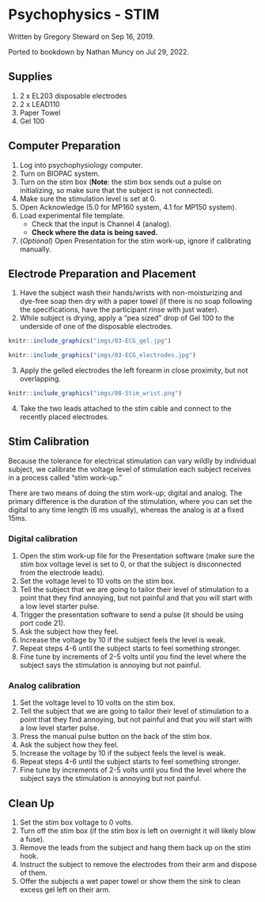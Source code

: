 # Psychophysics - STIM {#psychophys-stim}

Written by Gregory Steward on Sep 16, 2019.

Ported to bookdown by Nathan Muncy on Jul 29, 2022.

## Supplies

1. 2 x EL203 disposable electrodes
2. 2 x LEAD110
3. Paper Towel
4. Gel 100

## Computer Preparation

1. Log into psychophysiology computer.
2. Turn on BIOPAC system.
3. Turn on the stim box (**Note**: the stim box sends out a pulse on initializing, so make sure that the subject is not connected).
4. Make sure the stimulation level is set at 0.
5. Open Acknowledge (5.0 for MP160 system, 4.1 for MP150 system).
6. Load experimental file template.
    + Check that the input is Channel 4 (analog).
    + **Check where the data is being saved.**
7. (*Optional*) Open Presentation for the stim work-up, ignore if calibrating manually.

## Electrode Preparation and Placement
1. Have the subject wash their hands/wrists with non-moisturizing and dye-free soap then dry with a paper towel (if there is no soap following the specifications, have the participant rinse with just water).
2. While subject is drying, apply a "pea sized" drop of Gel 100 to the underside of one of the disposable electrodes.

```r
knitr::include_graphics("imgs/03-ECG_gel.jpg")
```

```r
knitr::include_graphics("imgs/03-ECG_electrodes.jpg")
```

3. Apply the gelled electrodes the left forearm in close proximity, but not overlapping. 

```r
knitr::include_graphics("imgs/08-Stim_wrist.png")
```

4. Take the two leads attached to the stim cable and connect to the recently placed electrodes.

## Stim Calibration

Because the tolerance for electrical stimulation can vary wildly by individual subject, we calibrate the voltage level of stimulation each subject receives in a process called "stim work-up."

There are two means of doing the stim work-up; digital and analog. The primary difference is the duration of the stimulation, where you can set the digital to any time length (6 ms usually), whereas the analog is at a fixed 15ms.  

### Digital calibration

1. Open the stim work-up file for the Presentation software (make sure the stim box voltage level is set to 0, or that the subject is disconnected from the electrode leads).
2. Set the voltage level to 10 volts on the stim box.
3. Tell the subject that we are going to tailor their level of stimulation to a point that they find annoying, but not painful and that you will start with a low level starter pulse.
4. Trigger the presentation software to send a pulse (it should be using port code 21).
5. Ask the subject how they feel.
6. Increase the voltage by 10 if the subject feels the level is weak.
7. Repeat steps 4-6 until the subject starts to feel something stronger.
8. Fine tune by increments of 2-5 volts until you find the level where the subject says the stimulation is annoying but not painful. 

### Analog calibration

1. Set the voltage level to 10 volts on the stim box.
2. Tell the subject that we are going to tailor their level of stimulation to a point that they find annoying, but not painful and that you will start with a low level starter pulse.
3. Press the manual pulse button on the back of the stim box.
4. Ask the subject how they feel.
5. Increase the voltage by 10 if the subject feels the level is weak.
6. Repeat steps 4-6 until the subject starts to feel something stronger.
7. Fine tune by increments of 2-5 volts until you find the level where the subject says the stimulation is annoying but not painful.

## Clean Up

1. Set the stim box voltage to 0 volts.
2. Turn off the stim box (if the stim box is left on overnight it will likely blow a fuse).
3. Remove the leads from the subject and hang them back up on the stim hook.
4. Instruct the subject to remove the electrodes from their arm and dispose of them.
5. Offer the subjects a wet paper towel or show them the sink to clean excess gel left on their arm.
